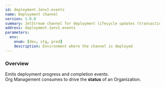 ```yaml
---
id: deployment.{env}.events
name: Deployment channel
version: 1.0.0
summary: JetStream channel for deployment lifecycle updates (transaction accepted, instance deployed/failed).
address: deployment.{env}.events
parameters:
  env:
    enum: [dev, stg, prod]
    description: Environment where the channel is deployed
---
```


### Overview

Emits deployment progress and completion events.  
Org Management consumes to drive the **status** of an Organization.

<ChannelInformation />
